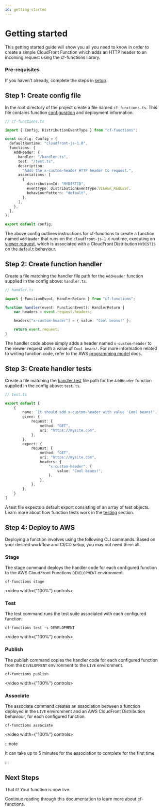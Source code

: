```yaml
---
id: getting-started
---
```


# Getting started

This getting started guide will show you all you need to know in order to create a simple CloudFront Function
which adds an HTTP header to an incoming request using the cf-functions library.

### Pre-requisites

If you haven't already, complete the steps in [setup](./setup.mdx).

## Step 1: Create config file

In the root directory of the project create a file named `cf-functions.ts`.
This file contains function [configuration](./usage/configuration) and deployment information.

```typescript
// cf-functions.ts

import { Config, DistributionEventType } from "cf-functions";

const config: Config = {
  defaultRuntime: "cloudfront-js-1.0",
  functions: {
    AddHeader: {
      handler: "/handler.ts",
      test: "/test.ts",
      description:
        "Adds the x-custom-header HTTP header to request.",
      associations: [
        {
          distributionId: "MYDISTID",
          eventType: DistributionEventType.VIEWER_REQUEST,
          behaviourPattern: "default",
        },
      ],
    },
  },
};

export default config;
```

The above config outlines instructions for cf-functions to create a function named `AddHeader` that runs on the `cloudfront-js-1.0`
runtime, executing on [viewer request](https://docs.aws.amazon.com/AmazonCloudFront/latest/DeveloperGuide/associate-function.html),
which is associated with a CloudFront Distribution `MYDISTIS` on the `default` behaviour.

## Step 2: Create function handler

Create a file matching the handler file path for the `AddHeader` function supplied in the config above: `handler.ts`.

```typescript
// handler.ts

import { FunctionEvent, HandlerReturn } from "cf-functions";

function handler(event: FunctionEvent): HandlerReturn {
    var headers = event.request.headers;

    headers["x-custom-header"] = { value: "Cool beans!" };

    return event.request;
}
```

The handler code above simply adds a header named `x-custom-header` to the viewer request with a value of `Cool beans!`.
For more information related to writing function code, refer to the AWS [programming model](https://docs.aws.amazon.com/AmazonCloudFront/latest/DeveloperGuide/writing-function-code.html)
docs.

## Step 3: Create handler tests

Create a file matching the [handler test](./usage/testing) file path for the `AddHeader` function supplied in the config above: `test.ts`.

```typescript
// test.ts

export default [
    {
        name: `It should add x-custom-header with value 'Cool beans!'.`,
        given: {
            request: {
                method: "GET",
                uri: "https://mysite.com",
            },
        },
        expect: {
            request: {
                method: "GET",
                uri: "https://mysite.com",
                headers: {
                    "x-custom-header": {
                        value: "Cool beans!",
                    },
                },
            },
        },
    }
]
```

A test file expects a default export consisting of an array of test objects. Learn more about how function tests work
in the [testing](./usage/testing) section.

## Step 4: Deploy to AWS

Deploying a function involves using the following CLI commands. Based on your desired workflow and CI/CD setup, you may
not need them all.

### Stage

The stage command deploys the handler code for each configured function to the AWS CloudFront Functions `DEVELOPMENT`
environment.

```shell
cf-functions stage
```

<video width={"100%"} controls>
    <source src="/cf-functions/video/stage-example.mp4" type="video/mp4"/>
</video>

### Test

The test command runs the test suite associated with each configured function.

```shell
cf-functions test -s DEVELOPMENT
```

<video width={"100%"} controls>
    <source src="/cf-functions/video/test-example.mp4" type="video/mp4"/>
</video>

### Publish

The publish command copies the handler code for each configured function from the `DEVELOPMENT` environment to the `LIVE`
environment.

```shell
cf-functions publish
```

<video width={"100%"} controls>
    <source src="/cf-functions/video/publish-example.mp4" type="video/mp4"/>
</video>

### Associate

The associate command creates an association between a function deployed in the `LIVE` environment and an AWS CloudFront
Distribution behaviour, for each configured function.

```shell
cf-functions associate
```

<video width={"100%"} controls>
    <source src="/cf-functions/video/associate-example.mp4" type="video/mp4"/>
</video>

:::note

It can take up to 5 minutes for the association to complete for the first time.

:::

## Next Steps

That it! Your function is now live.

Continue reading through this documentation to learn more about cf-functions.
